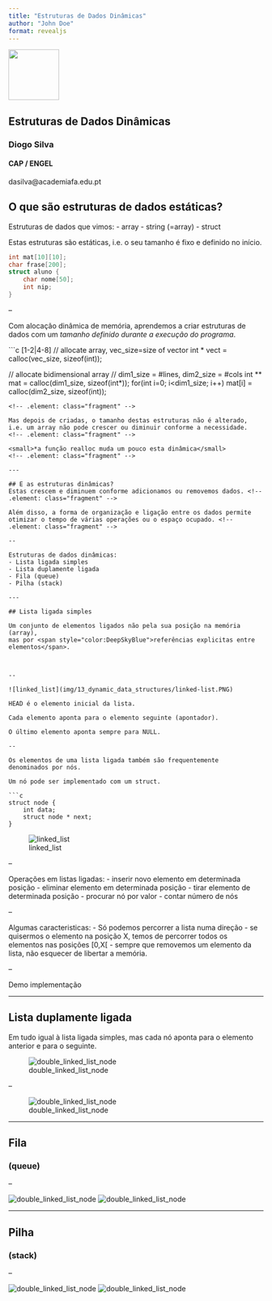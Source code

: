 ```yaml
---
title: "Estruturas de Dados Dinâmicas"
author: "John Doe"
format: revealjs
---
```



<img src="img/afa.png" height="100">

## Estruturas de Dados Dinâmicas

### Diogo Silva
####  CAP / ENGEL
dasilva@academiafa.edu.pt

<!-- .slide: data-background="Cornsilk" id="data_structs"-->


## O que são estruturas de dados estáticas?


Estruturas de dados que vimos:
- array
- string (=array)
- struct


Estas estruturas são estáticas, i.e. o seu tamanho é fixo e definido no início.

```c
int mat[10][10];
char frase[200];
struct aluno {
    char nome[50];
    int nip;
}
```

--

Com alocação dinâmica de memória, aprendemos a criar estruturas de dados
com um _tamanho definido durante a execução do programa_.

```c [1-2|4-8]
// allocate array, vec_size=size of vector
int * vect = calloc(vec_size, sizeof(int));

// allocate bidimensional array
// dim1_size = #lines, dim2_size = #cols
int ** mat = calloc(dim1_size, sizeof(int*));
for(int i=0; i<dim1_size; i++)
    mat[i] = calloc(dim2_size, sizeof(int));
```
<!-- .element: class="fragment" -->

Mas depois de criadas, o tamanho destas estruturas não é alterado,
i.e. um array não pode crescer ou diminuir conforme a necessidade.
<!-- .element: class="fragment" -->

<small>*a função realloc muda um pouco esta dinâmica</small>
<!-- .element: class="fragment" -->

---

## E as estruturas dinâmicas?
Estas crescem e diminuem conforme adicionamos ou removemos dados. <!-- .element: class="fragment" -->

Além disso, a forma de organização e ligação entre os dados permite
otimizar o tempo de várias operações ou o espaço ocupado. <!-- .element: class="fragment" -->

--

Estruturas de dados dinâmicas:
- Lista ligada simples
- Lista duplamente ligada
- Fila (queue)
- Pilha (stack)

---

## Lista ligada simples

Um conjunto de elementos ligados não pela sua posição na memória (array),
mas por <span style="color:DeepSkyBlue">referências explicitas entre elementos</span>.



--

![linked_list](img/13_dynamic_data_structures/linked-list.PNG)

HEAD é o elemento inicial da lista.

Cada elemento aponta para o elemento seguinte (apontador).

O último elemento aponta sempre para NULL.

--

Os elementos de uma lista ligada também são frequentemente 
denominados por nós.

Um nó pode ser implementado com um struct.

```c
struct node {
    int data;
    struct node * next;
}
```

![linked_list](img/13_dynamic_data_structures/linked-list-node.PNG)

--

Operações em listas ligadas:
- inserir novo elemento em determinada posição
- eliminar elemento em determinada posição
- tirar elemento de determinada posição
- procurar nó por valor
- contar número de nós

--

Algumas caracteristicas:
- Só podemos percorrer a lista numa direção
- se quisermos o elemento na posição X, temos de percorrer
    todos os elementos nas posições [0,X[
- sempre que removemos um elemento da lista, não esquecer de libertar a memória.

--

Demo implementação

---

## Lista duplamente ligada

Em tudo igual à lista ligada simples,
mas cada nó aponta para o elemento anterior e para o seguinte.

![double_linked_list_node](img/13_dynamic_data_structures/doubly-linked-list-node.PNG)

--

![double_linked_list_node](img/13_dynamic_data_structures/doubly-linked-list.PNG)

---

## Fila
### (queue)

--

![double_linked_list_node](img/13_dynamic_data_structures/stack-push.PNG)
![double_linked_list_node](img/13_dynamic_data_structures/stack-pop.PNG)



---


## Pilha
### (stack)

--

![double_linked_list_node](img/13_dynamic_data_structures/queue-enqueue.PNG)
![double_linked_list_node](img/13_dynamic_data_structures/queue-dequeue.PNG)
